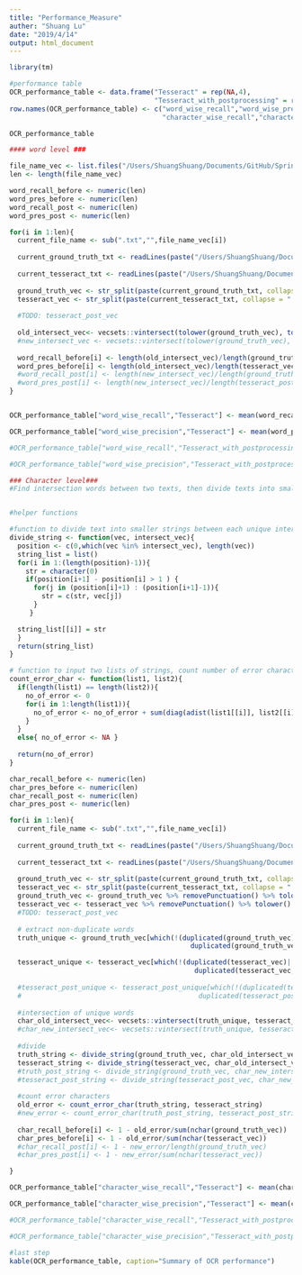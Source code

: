 ```yaml
---
title: "Performance_Measure"
auther: "Shuang Lu"
date: "2019/4/14"
output: html_document
---
```


```r
library(tm)
```

```r
#performance table
OCR_performance_table <- data.frame("Tesseract" = rep(NA,4),
                                    "Tesseract_with_postprocessing" = rep(NA,4))
row.names(OCR_performance_table) <- c("word_wise_recall","word_wise_precision",
                                      "character_wise_recall","character_wise_precision")

OCR_performance_table
```


```r
#### word level ###

file_name_vec <- list.files("/Users/ShuangShuang/Documents/GitHub/Spring2019-Proj4-grp8-1/data/ground_truth")
len <- length(file_name_vec)

word_recall_before <- numeric(len)
word_pres_before <- numeric(len)
word_recall_post <- numeric(len)
word_pres_post <- numeric(len)

for(i in 1:len){
  current_file_name <- sub(".txt","",file_name_vec[i])
  
  current_ground_truth_txt <- readLines(paste("/Users/ShuangShuang/Documents/GitHub/Spring2019-Proj4-grp8-1/data/ground_truth/",current_file_name,".txt",sep=""), warn=FALSE)
  
  current_tesseract_txt <- readLines(paste("/Users/ShuangShuang/Documents/GitHub/Spring2019-Proj4-grp8-1/data/tesseract/",current_file_name,".txt",sep=""), warn=FALSE)
  
  ground_truth_vec <- str_split(paste(current_ground_truth_txt, collapse = " ")," ")[[1]]
  tesseract_vec <- str_split(paste(current_tesseract_txt, collapse = " ")," ")[[1]]
  
  #TODO: tesseract_post_vec
  
  old_intersect_vec<- vecsets::vintersect(tolower(ground_truth_vec), tolower(tesseract_vec))
  #new_intersect_vec <- vecsets::vintersect(tolower(ground_truth_vec), tolower(tesseract_post_vec))
  
  word_recall_before[i] <- length(old_intersect_vec)/length(ground_truth_vec)
  word_pres_before[i] <- length(old_intersect_vec)/length(tesseract_vec)
  #word_recall_post[i] <- length(new_intersect_vec)/length(ground_truth_vec)
  #word_pres_post[i] <- length(new_intersect_vec)/length(tesseract_post_vec)
}


OCR_performance_table["word_wise_recall","Tesseract"] <- mean(word_recall_before)

OCR_performance_table["word_wise_precision","Tesseract"] <- mean(word_pres_before)

#OCR_performance_table["word_wise_recall","Tesseract_with_postprocessing"] <- mean(word_recall_post)

#OCR_performance_table["word_wise_precision","Tesseract_with_postprocessing"] <- mean(word_pres_post)

```



```r
### Character level###
#Find intersection words between two texts, then divide texts into smaller sting segments by intersection words. Usung 'adist' function to find number of error chars between two strings.


#helper functions

#function to divide text into smaller strings between each unique intersection word
divide_string <- function(vec, intersect_vec){
  position <- c(0,which(vec %in% intersect_vec), length(vec))
  string_list = list()
  for(i in 1:(length(position)-1)){
    str = character(0)
    if(position[i+1] - position[i] > 1 ) {
      for(j in (position[i]+1) : (position[i+1]-1)){
        str = c(str, vec[j])
      } 
     }

  string_list[[i]] = str
  }
  return(string_list)
}

# function to input two lists of strings, count number of error characters
count_error_char <- function(list1, list2){
  if(length(list1) == length(list2)){
    no_of_error <- 0
    for(i in 1:length(list1)){
      no_of_error <- no_of_error + sum(diag(adist(list1[[i]], list2[[i]])))
    }
  }
  else{ no_of_error <- NA }
  
  return(no_of_error)
}

```

```r
char_recall_before <- numeric(len)
char_pres_before <- numeric(len)
char_recall_post <- numeric(len)
char_pres_post <- numeric(len)

for(i in 1:len){
  current_file_name <- sub(".txt","",file_name_vec[i])
  
  current_ground_truth_txt <- readLines(paste("/Users/ShuangShuang/Documents/GitHub/Spring2019-Proj4-grp8-1/data/ground_truth/",current_file_name,".txt",sep=""), warn=FALSE)
  
  current_tesseract_txt <- readLines(paste("/Users/ShuangShuang/Documents/GitHub/Spring2019-Proj4-grp8-1/data/tesseract/",current_file_name,".txt",sep=""), warn=FALSE)
  
  ground_truth_vec <- str_split(paste(current_ground_truth_txt, collapse = " ")," ")[[1]]
  tesseract_vec <- str_split(paste(current_tesseract_txt, collapse = " ")," ")[[1]]
  ground_truth_vec <- ground_truth_vec %>% removePunctuation() %>% tolower()
  tesseract_vec <- tesseract_vec %>% removePunctuation() %>% tolower()
  #TODO: tesseract_post_vec
  
  # extract non-duplicate words
  truth_unique <- ground_truth_vec[which(!(duplicated(ground_truth_vec)|
                                             duplicated(ground_truth_vec, fromLast=TRUE)))]

  tesseract_unique <- tesseract_vec[which(!(duplicated(tesseract_vec)|
                                              duplicated(tesseract_vec, fromLast=TRUE)))]
  
  #tesseract_post_unique <- tesseract_post_unique[which(!(duplicated(tesseract_post_unique)|
  #                                            duplicated(tesseract_post_unique, fromLast=TRUE)))]
  
  #intersection of unique words
  char_old_intersect_vec<- vecsets::vintersect(truth_unique, tesseract_unique)
  #char_new_intersect_vec<- vecsets::vintersect(truth_unique, tesseract_post_unique)
  
  #divide
  truth_string <- divide_string(ground_truth_vec, char_old_intersect_vec)
  tesseract_string <- divide_string(tesseract_vec, char_old_intersect_vec)
  #truth_post_string <- divide_string(ground_truth_vec, char_new_intersect_vec)
  #tesseract_post_string <- divide_string(tesseract_post_vec, char_new_intersect_vec)
  
  #count error characters
  old_error <- count_error_char(truth_string, tesseract_string)
  #new_error <- count_error_char(truth_post_string, tesseract_post_string)
  
  char_recall_before[i] <- 1 - old_error/sum(nchar(ground_truth_vec))
  char_pres_before[i] <- 1 - old_error/sum(nchar(tesseract_vec))
  #char_recall_post[i] <- 1 - new_error/length(ground_truth_vec)
  #char_pres_post[i] <- 1 - new_error/sum(nchar(tesseract_vec))

}
```



```r
OCR_performance_table["character_wise_recall","Tesseract"] <- mean(char_recall_before)

OCR_performance_table["character_wise_precision","Tesseract"] <- mean(char_pres_before)

#OCR_performance_table["character_wise_recall","Tesseract_with_postprocessing"] <- mean(word_recall_post)

#OCR_performance_table["character_wise_precision","Tesseract_with_postprocessing"] <- mean(word_pres_post)
```

```r
#last step
kable(OCR_performance_table, caption="Summary of OCR performance")
```



